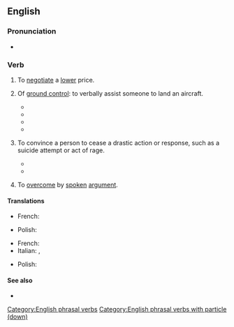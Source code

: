 {{also|talkdown}}
==English==

===Pronunciation===
* {{audio|en|En-au-talk down.ogg|Audio (AU)}}

===Verb===
{{en-verb|*}}

# {{lb|en|idiomatic}} To [[negotiate]] a [[lower]] price.
#: {{ux|en|If he offers a very high price, see if you can '''talk''' him '''down''' before you agree to anything.}}
# {{lb|en|flying}} Of [[ground control]]: to verbally assist someone to land an aircraft.
#* {{quote-journal|en|year=1960|month=Feb|title=Business with FAA|page=109|magazine=Flying Magazine|passage=GET TALKED DOWN: When a pilot gets caught in weather, he may call the nearest tower for Ground Controlled Approach landing assistance, wherever the airport has GCA radar.}}
#* {{quote-book|en|year=2000|author=Larry King|title=Anything Goes!: What I've Learned from Pundits, Politicians, and Presidents|isbn=0759520356|page=139|passage=He got out, looked at me, and said, “I feel like Doris Day in Julie when she was '''talked down''' by air traffic control and landed the airplane.”[.]}}
#* {{quote-book|en|year=2008|author=Winston Fletcher|title=Powers of Persuasion: The Inside Story of British Advertising 1951-2000|isbn=0191647594|passage=Its Spielberg-inspired first commercial, in which Manhattan Island floated loftily through the sky and was '''talked down''' by air traffic control at Heathrow[.]}}
#* {{quote-book|en|year=2008|author=Nelson DeMille and Thomas Block|title=Mayday|isbn=0748109455|passage=In other words, if you '''talk''' him '''down''' and he crashes, you're worse off than if you hadn't tried.}}
# {{lb|en|transitive}} To convince a person to cease a drastic action or response, such as a suicide attempt or act of rage.
#* {{quote-book|en|year=2007|url=https://books.google.com/books?id=KmR6dmWMWeMC&pg=PT77&dq=talked+him+down&hl=en&sa=X&ei=cg2eVfTYDIzy-AGBvZC4BQ&ved=0CDsQ6AEwBQ|title=Deep Storm|author=Lincoln Child|passage='''Talk him down''', the rule book went. Calm him, get him secured. Easier said than done. Crane had '''talked down''' a would-be jumper standing on a support cable of the George Washington Bridge.}}
#* {{quote-book|en|url=https://books.google.com/books?id=P0A3SykTK6UC&pg=PA212&dq=talked+him+down&hl=en&sa=X&ei=MQ6eVaDdEsXAtQW8lLngBQ&ved=0CD8Q6AEwBjgK|title=Shelby: A Great Love|authorCJ Raines|text=And that guy that '''talked him down''' told us what happen{{SIC}}. It's kidnapping, attempted assault.}}
# {{lb|en|transitive}} To [[overcome]] by [[spoken]] [[argument]].

====Translations====
{{trans-top|negotiate}}
* French: {{t+|fr|marchander}}
{{trans-mid}}
* Polish: {{t+|pl|targować się|impf}}
{{trans-bottom}}

{{trans-top|patronize}}
* French: {{t+|fr|prendre de haut}}
* Italian: {{t|it|degnarsi}}, {{t|it|[[trattare]] [[dall'alto in basso]]}}
{{trans-mid}}
* Polish: {{t+|pl|patrzeć z góry|impf}}
{{trans-bottom}}

====See also====
* {{l|en|talk down to}}

[[Category:English phrasal verbs]]
[[Category:English phrasal verbs with particle (down)]]